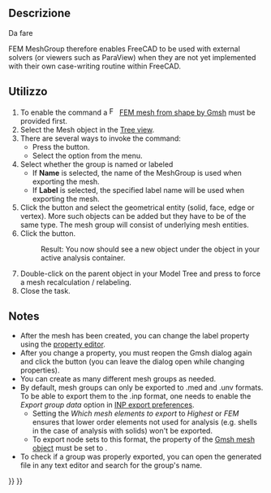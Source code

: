 <languages/>

<div class="mw-translate-fuzzy">
{{Docnav/it|[[FEM_MeshRegion/it|Regione di mesh FEM]]|[[FEM_CreateNodesSet/it|Imposta i nodi]]|[[FEM_Workbench/it|FEM]]|IconL=FEM_MeshRegion.png|IconC=Workbench_FEM.svg|IconR=FEM_CreateNodesSet.png}}
</div>

{{GuiCommand/it|Name=FEM_MeshGroup|Name/it=FEM MeshGroup|MenuLocation= Mesh → FEM Mesh group||Workbenches=[[FEM_Workbench/it|FEM]]|Shortcut=|SeeAlso=[[FEM_tutorial/it|Tutorial FEM]]}}

<span id="Description"></span>
==Descrizione==

<div class="mw-translate-fuzzy">
Da fare
</div>

FEM MeshGroup therefore enables FreeCAD to be used with external solvers (or viewers such as ParaView) when they are not yet implemented with their own case-writing routine within FreeCAD.

<span id="Usage"></span>
==Utilizzo==

# To enable the command a [[Image:FEM_MeshGmshFromShape.svg|16px]] [[FEM_MeshGmshFromShape|FEM mesh from shape by Gmsh]] must be provided first.
# Select the Mesh object in the [[Tree_view|Tree view]].
# There are several ways to invoke the command:
#* Press the {{Button|[[Image:FEM_MeshGroup.svg|24px]] [[FEM_MeshGroup|FEM mesh group]]}} button.
#* Select the {{MenuCommand|Mesh → [[Image:FEM_MeshGroup.svg|24px]] FEM mesh group}} option from the menu.
# Select whether the group is named or labeled
#*If '''Name''' is selected, the name of the MeshGroup is used when exporting the mesh.
#*If '''Label''' is selected, the specified label name will be used when exporting the mesh.
# Click the {{Button|Add}} button and select the geometrical entity (solid, face, edge or vertex). More such objects can be added but they have to be of the same type. The mesh group will consist of underlying mesh entities.
# Click the {{Button|OK}} button.
#: Result: You now should see a new {{incode|FEMMeshGroup}} object under the {{incode|FEMMeshGMSH}} object in your active analysis container.
# Double-click on the {{incode|FEMMeshGMSH}} parent object in your Model Tree and press {{Button|Apply}} to force a mesh recalculation / relabeling.
# Close the task.

==Notes==

* After the mesh has been created, you can change the label property using the [[Property_editor|property editor]]. 
* After you change a property, you must reopen the Gmsh dialog again and click the {{Button|Apply}} button (you can leave the dialog open while changing properties).
* You can create as many different mesh groups as needed.
* By default, mesh groups can only be exported to .med and .unv formats. To be able to export them to the .inp format, one needs to enable the ''Export group data'' option in [[Import_Export_Preferences#INP|INP export preferences]].
** Setting the ''Which mesh elements to export'' to ''Highest'' or ''FEM'' ensures that lower order elements not used for analysis (e.g. shells in the case of analysis with solids) won't be exported.
** To export node sets to this format, the {{PropertyData|Groups Of Nodes}} property of the [[FEM_MeshGmshFromShape|Gmsh mesh object]] must be set to {{true}}.
* To check if a group was properly exported, you can open the generated file in any text editor and search for the group's name.

<div class="mw-translate-fuzzy">
{{Docnav/it|[[FEM_MeshRegion/it|Regione di mesh FEM]]|[[FEM_CreateNodesSet/it|Imposta i nodi]]|[[FEM_Workbench/it|FEM]]|IconL=FEM_MeshRegion.png|IconC=Workbench_FEM.svg|IconR=FEM_CreateNodesSet.png}}
</div>

{{FEM_Tools_navi{{#translation:}}}}
{{Userdocnavi{{#translation:}}}}